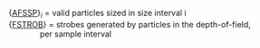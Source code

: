 <p class=box>
\{[AFSSP](./5-cloud-physics-variables.html#CRPC)\}$_{i}$ = valid particles sized in size interval i  
\{[FSTROB](#fstrob)\} = strobes generated by particles in the depth-of-field,  
\ \ \ \ \ \ \ \ \ \ \ \ \ \ per sample interval  
</p><p class=box2>
\begin{equation}
\mathrm{\{FBMFR\}=\{AFSSP\}/\{FSTROB\}}
(\#eq:FBMFRbox)
\end{equation}
</p>  
